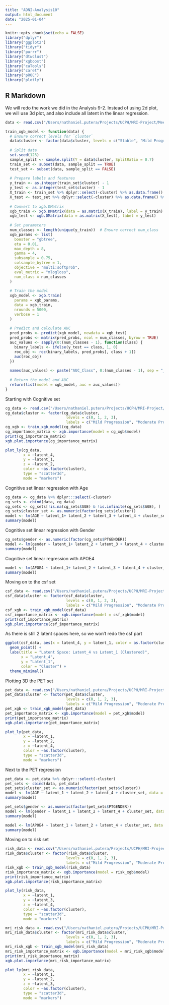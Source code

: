 ```yaml
---
title: "ADNI-Analysis10"
output: html_document
date: "2025-01-04"
---
```


```r
knitr::opts_chunk$set(echo = FALSE)
library("dplyr")
library("ggplot2")
library("tidyr")
library("purrr")
library("dtwclust")
library("xgboost")
library("caTools")
library("caret")
library("pROC")
library("plotly")
```

## R Markdown
We will redo the work we did in the Analysis 9-2. Instead of using 2d plot, we will use 3d plot, and also include all latent in the linear regression.

```r
data <- read.csv("/Users/nathaniel.putera/Projects/UCPH/MRI-Project/Meeting-9/ADNIMERGE-dtw.csv")
```

```r
train_xgb_model <- function(data) {
  # Ensure correct levels for `cluster`
  data$cluster <- factor(data$cluster, levels = c("Stable", "Mild Progression", "Moderate Progression", "Severe Progression"))
  
  # Split data
  set.seed(123)
  sample_split <- sample.split(Y = data$cluster, SplitRatio = 0.7)
  train_set <- subset(data, sample_split == TRUE)
  test_set <- subset(data, sample_split == FALSE)
  
  # Prepare labels and features
  y_train <- as.integer(train_set$cluster) - 1
  y_test <- as.integer(test_set$cluster) - 1
  X_train <- train_set %>% dplyr::select(-cluster) %>% as.data.frame() %>% mutate_all(as.numeric)
  X_test <- test_set %>% dplyr::select(-cluster) %>% as.data.frame() %>% mutate_all(as.numeric)
  
  # Convert to xgb.DMatrix
  xgb_train <- xgb.DMatrix(data = as.matrix(X_train), label = y_train)
  xgb_test <- xgb.DMatrix(data = as.matrix(X_test), label = y_test)
  
  # Set parameters
  num_classes <- length(unique(y_train))  # Ensure correct num_class
  xgb_params <- list(
    booster = "gbtree",
    eta = 0.01,
    max_depth = 8,
    gamma = 4,
    subsample = 0.75,
    colsample_bytree = 1,
    objective = "multi:softprob",
    eval_metric = "mlogloss",
    num_class = num_classes
  )
  
  # Train the model
  xgb_model <- xgb.train(
    params = xgb_params,
    data = xgb_train,
    nrounds = 5000,
    verbose = 1
  )
  
  # Predict and calculate AUC
  pred_probs <- predict(xgb_model, newdata = xgb_test)
  pred_probs <- matrix(pred_probs, ncol = num_classes, byrow = TRUE)
  auc_values <- sapply(0:(num_classes - 1), function(class) {
    binary_labels <- ifelse(y_test == class, 1, 0)
    roc_obj <- roc(binary_labels, pred_probs[, class + 1])
    auc(roc_obj)
  })
  
  names(auc_values) <- paste("AUC_Class", 0:(num_classes - 1), sep = "_")
  
  # Return the model and AUC
  return(list(model = xgb_model, auc = auc_values))
}

```

Starting with Cognitive set

```r
cg_data <- read.csv("/Users/nathaniel.putera/Projects/UCPH/MRI-Project/Meeting-10/cg_latent.csv")
cg_data$cluster <- factor(cg_data$cluster, 
                           levels = c(0, 1, 2, 3), 
                           labels = c("Mild Progression", "Moderate Progression", "Severe Progression","Stable"))
cg_xgb <- train_xgb_model(cg_data)
cg_importance_matrix <- xgb.importance(model = cg_xgb$model)
print(cg_importance_matrix)
xgb.plot.importance(cg_importance_matrix)
```

```r
plot_ly(cg_data, 
        x = ~latent_4, 
        y = ~latent_1, 
        z = ~latent_2, 
        color = ~as.factor(cluster), 
        type = "scatter3d", 
        mode = "markers")

```

Cognitive set linear regression with Age

```r
cg_data <- cg_data %>% dplyr:::select(-cluster)
cg_sets <- cbind(data, cg_data)
cg_sets <- cg_sets[!is.na(cg_sets$AGE) & !is.infinite(cg_sets$AGE), ]
cg_sets$cluster_set <- as.numeric(factor(cg_sets$cluster))
model <- lm(AGE ~ latent_1+ latent_2 + latent_3 + latent_4 + cluster_set, data = cg_sets)
summary(model)
```

Cognitive set linear regression with Gender

```r
cg_sets$gender <- as.numeric(factor(cg_sets$PTGENDER))
model <- lm(gender ~ latent_1+ latent_2 + latent_3 + latent_4 + cluster_set, data = cg_sets)
summary(model)
```

Cognitive set linear regression with APOE4

```r
model <- lm(APOE4 ~ latent_1+ latent_2 + latent_3 + latent_4 + cluster_set, data = cg_sets)
summary(model)
```

Moving on to the csf set

```r
csf_data <- read.csv("/Users/nathaniel.putera/Projects/UCPH/MRI-Project/Meeting-10/csf_latent.csv")
csf_data$cluster <- factor(csf_data$cluster, 
                           levels = c(0, 1, 2, 3), 
                           labels = c("Mild Progression", "Moderate Progression", "Severe Progression","Stable"))
csf_xgb <- train_xgb_model(csf_data)
csf_importance_matrix <- xgb.importance(model = csf_xgb$model)
print(csf_importance_matrix)
xgb.plot.importance(csf_importance_matrix)
```

As there is still 2 latent spaces here, so we won't redo the csf part

```r
ggplot(csf_data, aes(x = latent_4, y = latent_1, color = as.factor(cluster))) +
  geom_point() +
  labs(title = "Latent Space: Latent_4 vs Latent_1 (Clustered)",
       x = "Latent_4",
       y = "Latent_1",
       color = "Cluster") +
  theme_minimal()
```

Plotting 3D the PET set

```r
pet_data <- read.csv("/Users/nathaniel.putera/Projects/UCPH/MRI-Project/Meeting-10/pet_latent.csv")
pet_data$cluster <- factor(pet_data$cluster, 
                           levels = c(0, 1, 2, 3), 
                           labels = c("Mild Progression", "Moderate Progression", "Severe Progression","Stable"))
pet_xgb <- train_xgb_model(pet_data)
pet_importance_matrix <- xgb.importance(model = pet_xgb$model)
print(pet_importance_matrix)
xgb.plot.importance(pet_importance_matrix)
```

```r
plot_ly(pet_data, 
        x = ~latent_1, 
        y = ~latent_2, 
        z = ~latent_4, 
        color = ~as.factor(cluster), 
        type = "scatter3d", 
        mode = "markers")

```

Next to the PET regression

```r
pet_data <- pet_data %>% dplyr:::select(-cluster)
pet_sets <- cbind(data, pet_data)
pet_sets$cluster_set <- as.numeric(factor(pet_sets$cluster))
model <- lm(AGE ~ latent_1 + latent_2 + latent_4 + cluster_set, data = pet_sets)
summary(model)
```

```r
pet_sets$gender <- as.numeric(factor(pet_sets$PTGENDER))
model <- lm(gender ~ latent_1 + latent_2 + latent_4 + cluster_set, data = pet_sets)
summary(model)
```

```r
model <- lm(APOE4 ~ latent_1 + latent_2 + latent_4 + cluster_set, data = pet_sets)
summary(model)
```

Moving on to risk set

```r
risk_data <- read.csv("/Users/nathaniel.putera/Projects/UCPH/MRI-Project/Meeting-10/risk_latent.csv")
risk_data$cluster <- factor(risk_data$cluster, 
                           levels = c(0, 1, 2, 3), 
                           labels = c("Mild Progression", "Moderate Progression", "Severe Progression","Stable"))
risk_xgb <- train_xgb_model(risk_data)
risk_importance_matrix <- xgb.importance(model = risk_xgb$model)
print(risk_importance_matrix)
xgb.plot.importance(risk_importance_matrix)
```

```r
plot_ly(risk_data, 
        x = ~latent_1, 
        y = ~latent_3, 
        z = ~latent_4, 
        color = ~as.factor(cluster), 
        type = "scatter3d", 
        mode = "markers")

```

```r
mri_risk_data <- read.csv("/Users/nathaniel.putera/Projects/UCPH/MRI-Project/Meeting-10/mri_risk_latent.csv")
mri_risk_data$cluster <- factor(mri_risk_data$cluster, 
                           levels = c(0, 1, 2, 3), 
                           labels = c("Mild Progression", "Moderate Progression", "Severe Progression","Stable"))
mri_risk_xgb <- train_xgb_model(mri_risk_data)
mri_risk_importance_matrix <- xgb.importance(model = mri_risk_xgb$model)
print(mri_risk_importance_matrix)
xgb.plot.importance(mri_risk_importance_matrix)
```

```r
plot_ly(mri_risk_data, 
        x = ~latent_1, 
        y = ~latent_2, 
        z = ~latent_3, 
        color = ~as.factor(cluster), 
        type = "scatter3d", 
        mode = "markers")

```
